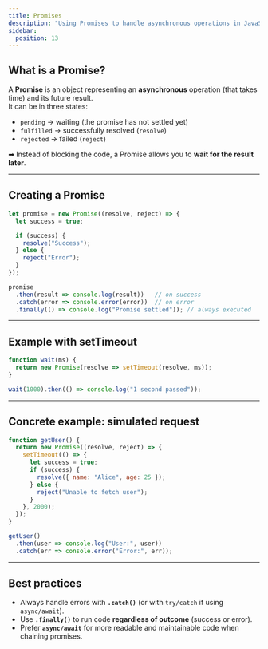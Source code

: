 ```yaml
---
title: Promises
description: "Using Promises to handle asynchronous operations in JavaScript."
sidebar:
  position: 13
---
```


## What is a Promise?

A **Promise** is an object representing an **asynchronous** operation (that takes time) and its future result.  
It can be in three states:

- `pending` → waiting (the promise has not settled yet)  
- `fulfilled` → successfully resolved (`resolve`)  
- `rejected` → failed (`reject`)  

➡ Instead of blocking the code, a Promise allows you to **wait for the result later**.

---

## Creating a Promise

```js
let promise = new Promise((resolve, reject) => {
  let success = true;

  if (success) {
    resolve("Success");
  } else {
    reject("Error");
  }
});

promise
  .then(result => console.log(result))   // on success
  .catch(error => console.error(error))  // on error
  .finally(() => console.log("Promise settled")); // always executed
```

---

## Example with setTimeout

```js
function wait(ms) {
  return new Promise(resolve => setTimeout(resolve, ms));
}

wait(1000).then(() => console.log("1 second passed"));
```

---

## Concrete example: simulated request

```js
function getUser() {
  return new Promise((resolve, reject) => {
    setTimeout(() => {
      let success = true;
      if (success) {
        resolve({ name: "Alice", age: 25 });
      } else {
        reject("Unable to fetch user");
      }
    }, 2000);
  });
}

getUser()
  .then(user => console.log("User:", user))
  .catch(err => console.error("Error:", err));
```

---

## Best practices

- Always handle errors with **`.catch()`** (or with `try/catch` if using `async/await`).  
- Use **`.finally()`** to run code **regardless of outcome** (success or error).  
- Prefer **`async/await`** for more readable and maintainable code when chaining promises.  
